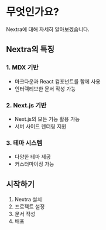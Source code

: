 # 무엇인가요?

Nextra에 대해 자세히 알아보겠습니다.

## Nextra의 특징

### 1. MDX 기반
- 마크다운과 React 컴포넌트를 함께 사용
- 인터랙티브한 문서 작성 가능

### 2. Next.js 기반
- Next.js의 모든 기능 활용 가능
- 서버 사이드 렌더링 지원

### 3. 테마 시스템
- 다양한 테마 제공
- 커스터마이징 가능

## 시작하기

1. Nextra 설치
2. 프로젝트 설정
3. 문서 작성
4. 배포
